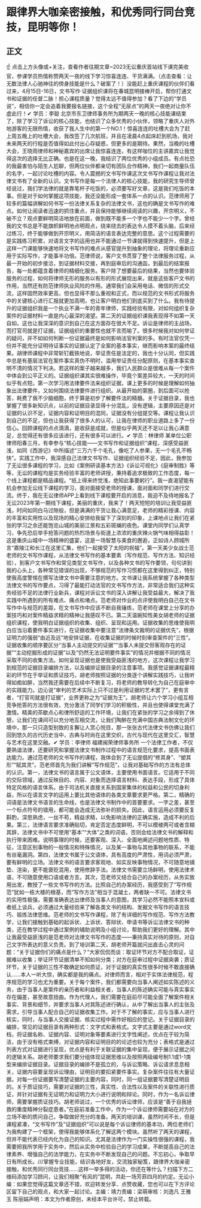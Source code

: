 # 跟律界大咖亲密接触，和优秀同行同台竞技，昆明等你！
## 正文
☝ 点击上方头像或+关注，查看作者往期文章~2023无讼重庆首站线下课完美收官，参课学员热情称赞两天一夜的线下学习惊喜连连、干货满满。（点击查看：让无数法律人心驰神往的傍身技能是什么？破案了！）没能赶上重庆课程的伙伴们看过来，4月15日-16日，文书写作·证据组织课将在春城昆明接棒开启，帮你打通文书和证据的任督二脉！担心课程质量？觉得太远不值得参加？看了下边的“学员说”，相信你一定会追着我要报名链接，这个全程“无尿点”的两天一夜绝对让你不虚此行！✔ 学员：李聪 北京市东卫律师事务所为期两天一晚的核心技能课结束了，除了学习了诉讼的核心技能，也结识了众多优秀的小伙伴，领略了重庆人对外地游客的无限热情，收获了我人生中的第一个NO.1！惊喜连连的吐槽大会为了赶上周五晚上的吐槽大会，我改签了几次航班，并且在凌晨4点起床赶到机场，我对未来两天的行程是否值得如此付出心存疑惑，但更多的是期待。果然，当晚的吐槽大会，王晓雨律师和神秘嘉宾的出席让我惊喜连连，有这样咖位的主讲嘉宾让我觉得这次的选择无比正确。也是在这一晚，我结识了两位优秀的小组成员。有点社恐的我最害怕与陌生人尬聊，但两位伙伴都亲切有团队合作精神，我们一起商量队伍的名字，一起讨论吐槽的内容。令人震撼的文书写作课这次文书写作课程让我对法律文书有了全新的认识。文书写作是每一个法律人的核心技能，我的研究生导师曾经说过，我们学法律的就是靠笔杆子吃饭的，必须要写好文章，这是我们吃饭的本事。但是对于如何掌握这项技能，我还没能形成一套体系一点的认识。范律师用了较多的篇幅讲解如何书写一份法律关系复杂的法律文书，这也的确是文书写作的难点。如何让阅读者迅速的抓住重点，并且保持能够继续阅读的兴趣，开宗明义，不破不立？观点要鲜明简洁地放在前面，做到既不能多一个字也不能少一个字。曾经我的文书总是不能旗帜鲜明地点明观点，绕来绕去的表达令人摸不着头脑，后来经过练习，终于能够做到开宗明义，用简洁的语言表达完整的意思。这个过程需要的是实践练习积累，对语言文字的运用也并不能通过一节课就得到快速提升，但是上这样一门课能够快速地将文书写作的难点从感官提升到抽象的理论，将理论重新应用于实际写作，才能事半功倍。范律师说，客户文书贯穿了整个法律服务过程，从最一开始的初步接洽，到证据材料交接，再到庭审后的沟通函，到最后的结案报告，每一处都蕴含着律师的精细化服务。客户除了想要最后的结果，当然也要体验服务的过程，如何将律师无形的服务以有形的形式展现出来，就是这些客户文书的作用，当然还有防范律师执业风险的作用。通常我们会采用电话、微信的形式交流，这样固然效率更高，但也显得不那么重视和正式，而以规范的文书形式将服务中的关键核心进行汇报就更加高明，也让客户明白他们到底买到了什么。我有待提升的证据组织我是一个执业不满一年的青年律师，实践经验有限，对如何组织复杂案件的证据材料一直是内心最深的渴望。第二天的证据组织课我表现得不如第一天自如，这也让我深深的意识到自己在这方面存在很大不足。诉讼是律师的主战场，而打官司就是打证据，证据组织的重要性也就不言而喻了。很多时候我对如何举证的疑问，并不如如何判断一份证据最终是如何影响法官判案的多。有时法官仅凭一份并不能充分证明待证事实的证据认定了全案的基本事实，继而影响本案的最终结果。胡律师课程中非常斩钉截铁地说，举证责任是法定的，我也十分认同，但实践中总是有基层法官在案件事实真伪不明时，滥用举证责任分配原则，在基本事实查明不清的情况下判决。若这样的案子越来越多，我们人民群众是很难从每一个案件中体会到公平正义的。证据组织课其实很难操作，毕竟个案差异较大，一天的时间似乎有点短。第一次学习用法律要件法来组织证据，课上更多的时候是理解如何抽象出法律要件，又如何围绕法律要件进行组织。从最开始的蒙圈，到后面可以抢答，耗费了我不少脑细胞，终于算是初步了解要件法的精髓。关于证据目录，我也掌握了很多新知识点，以前的证据目录显得十分混乱，没有逻辑，主要原因还是对证据的认识不足，证据内容和证明目的混同，证据没有分组提交等。课程让我认识到自己的不足，但也让我获得了很多人的认可，让我在律师的职业道路上多了一份信心。回顾课程的点点滴滴，是收获是成就，但是似乎两天还不足以让我心满意足，总觉得还有很多应该进行，还有很多可以进行。✔ 学员：林律师 某单位公职律师阳春三月，有幸参与“核心技能——文书写作和证据组织”课程，深感受益匪浅，如同《西游记》中所描述“三万六千个毛孔，像吃了人参果，无一个毛孔不畅快”。实践工作中，我深感自己法律文书写作、证据组织经验不足，因此，我参加了无讼很多课程的学习，比如《案例研读基本方法》《诉讼可视化》《庭审制胜》等等，无讼的课程均是实务经验丰富的老师讲授，秉持着追求极致的工作态度，每一个线上课程都是精品课程。“纸上得来终觉浅，绝知此事要躬行”。我一直渴望能有机会参加无讼线下课程的学习，面对面接受老师的授课，面对面和同学们进行交流。终于，我在无讼律师APP上看到线下课程要开启的消息，我迫不及待地报名了无讼2023年第一期线下课程，美丽的重庆，我来了！两天短短的培训让我受益匪浅，时间如同白马过隙般，但是满满的干货让我心满意足，老师的精彩授课、内容的丰富和实用性以及现场的精心安排给我留下了深刻的印象，上课地点让我们在紧张的学习之余还能饱览山城的美丽江景和五彩斑斓的夜色。课堂内同学们认真学习，争先恐后举手抢答问题的热烈场景与街道上浓浓的重庆辣火锅气味相得益彰！这是重庆山城中一场精神的盛宴，这是一场智慧与美食的邂逅，正如诗人顾城所言“嘉陵江和长江在这里汇集，他们一起接受了太阳的祝福”。第一天美少女战士范老师的文书写作课程，从法律文书写作的基本要素（写作规范、写作方法、知识经验），到客户文书写作和常见类型文书写作，以及各种文书的写作要领，句句讲到我的心头上，各种常见错误的出现，不够规范的写作习惯都在这里得到纠正，特别使我高度警惕在撰写法律文书中需要注意的地方。文书课让我系统掌握了各种类型法律文书的写作要点，习得了最能打动法官的文书写作方法，非常适合我们这种实务经验不足的法律行业新兵，课程对诉讼文书的深入讲解让我受益最大，解决了我实践中所遇到的所有难点、痛点和堵点。范老师对作业的点评使我明白自己在文书写作中与规范的差距，在文书写作中应该不断自我锤炼，范老师在课堂上分享的办案技巧和对案件精益求精的精神让我感叹不已。第二天温婉知性美女胡老师的证据组织课程，使我明白证据组织的收集、组织、呈现和运用。证据收集的思维使我明白应当沿着要件事实进行，在证据收集中要注意“法律条文裁明的证据优先”，根据证明力的强弱“由近及远”地安排证据，在收集证据的时候时刻审查案件的“三性”。证据收集的顺序要区分“当事人主动提交的证据”“当事人未提交但客观存在的证据”“主动挖掘形成的证据”以及“仍然无法证明要件事实”的情况并根据不同的情况采取不同的收集方法。如何呈现证据也是使我受益匪浅的地方，这次课程让我学习到规范的证据目录编排方法，以及编排证据目录的注意事项。我感觉证据课程最精彩的环节在于举证和质证技巧，胡老师按照证据的分类逐个讲解实践技巧，让我听得如痴如醉，当然我还需要在后续中不断复习，将老师的教导转化为自己在庭审中的实践能力。边沁说“审判的艺术实际上只不过是利用证据的艺术罢了”，更有言者，“打官司就是打证据”，业界更称之为“证据为王”。胡老师让六个学习小组互相竞争抢答的方法很有效，充分激活了同学们学习的积极性，并且也使得课堂充满了激情。精美的茶歇点心和律所舒适的工作环境，让我们在紧张的学习之余得到了休憩，让我们在课间可以充分地互相交流，让我们陶醉在充满中国古典法制文化的环境中，那一只只造型别致的豸獬让人赏心悦目，那一张张古代法律文书仿佛让我们回到悠久的古代历史当中，古典与时尚在这里交织，古代与现代在这里交汇，智慧与艺术在这里交融。✔ 学员：李律师 福建闽荣律师事务所     一个法律工作者，不仅要熟谙法律，还要研究和掌握法律文书制作过程中的语言规范化要求，提高书面表达能力。通过范老师的文书写作的课程，我体会到了无讼提倡的“修其身”、“塑其形”“赋其灵”。范老师首先为我们讲解“写作规范”，让我对基础写作的方法有总体的认识。第一，法律文书的语言属于公文语体，主要使用书面语言。它适用于不同的交际领域，通过反映目的、内容、对象而选择语言材料、表达手段，形成了具体特定风格的语言体系。由于司法机关直接关系到国家集体的权益和公民的切身利益，所以在语言文字的运用上要比其他语体的各类文章要求更严格。第二，精确的词语是法律文书语言的生命线，也是法律文书制作中的首要要求。一字之差，甚至一个标点符号的错用，都可能会造成无法弥补的损失。因此，语言运用必须要反复斟酌，深思熟虑，一丝不苟，精益求精，以免影响法律的正确实施，造成不利的后果。第三，法律语言要求准确贴切，肯定否定态度鲜明，不可以模棱两可或者含糊其辞，法律文书中不可使用“基本”“大体”之类的词语，否则会给法律文书的解释和执行带来困难。说明事理的时候，还要客观、深入、全面地阐述问题地性质、特征，注意区别事物的一般情况和特殊情况，以及某一事物与其他事物的联系，不能有丝毫漏洞。第四，法律文书属于公文语体，具有高度的严肃性，用词必须严肃，要有鲜明的立场。法律文书的语言要求客观地、如实反映事物情况，不可随意地铺垫、渲染，更不能褒贬混用，使用修辞手法。法律文书需要立场鲜明，使用法律术语，不可随意使用口语或者方言。其次，范老师又结合自己的办案经历，从务实致用出发，教授了一些文书写作的方法。比照自己的办案经历，我感受到了“写作规范”犹如一栋大楼的根基，而“写作方法”相当于混凝土，两者缺一不可。法律文书的实用性极强，需要准确表达出律师及当事人的意图，其学习必然不能照本宣科或者纸上谈兵，必须通过大量经验来了解各类文书的结构、发掘文书写作的语言技巧、锻炼法律思维。范老师的文书写作课程，除了有详细的写作规范、写作方法教学，让我们接触到基础的起诉状、上诉状、答辩状、申请书等诉讼法律文书的种类，还在教学过程中通过案例的辅助说明及小组讨论，帮助我们更好的理解。其中让我最受益匪浅的是范老师对法律文书写作的态度——秉持真实对待的原则，对自己文字所表达的意义负责。到了培训第二天，胡老师开篇就问出直击心灵的问题：“关于证据你们的痛点是什么？”大家侃侃而谈：取证环节对方不配合取证，证据难以收集；举证环节证据清单不知如何分类；对方在庭审过程中证据突袭；质证环节，关于证据的三性不敢确定如何质证，对于证据的真实性很多时候不敢直接确认......本人一听大惊，确实都是我的痛点。对律师而言，相对于实体法律规范，程序规范的学习也尤为重要。关于每个案件，我们都需要向当事人阐述如实陈述的义务，由于当事人是案件的亲历者和利益相关者，当事人的陈述确实可能与真实事实存在偏差，甚至故意扭曲。作为代理人，我们需要在庭前尽可能全面了解案件相关事实、背景和细节，并要求当事人对其陈述进行确认，从中了解出当事人的主张及需求，引导当事人配合自己的证据收集工作。对于不了解的事实，应与当事人进行核实，同时，与当事人交接证据、核实过程中需作好相应的登记。关于证据目录的编排，常见的证据目录有两种形式：文字式和表格式。文字式主要是通过word文档，将证据名称、证据内容、证明对象等要素进行文字性阐述，优点在于较为简洁，由于没有格式束缚，对证据内容和证明目的的论述也较为充分；表格式是通过列表方式对证据进行呈现，优点是有利于关联证据的集中呈现，便于展示证据之间的逻辑关系。胡老师要求我们要分组体现证据思维以及按照两级编号制1.1或1-1类型来编排证据目录。证据目录的编排不是孤立的，与诉讼策略、诉讼请求息息相关，证据内容要呈现诉讼理由，证明目的要扣紧要件事实。复杂案件往往有大量证据，对每一份证据要写清楚证据的主要内容，同时，同一组证据要写清楚证明目的。关于质证技巧，需要对证据的三性，真实性、合法性以及案件的关联性进行质证，并针对证据有无证明力和证明力大小进行说明和辩论。同时，作为一名诉讼律师，需要掌握质证技巧。胡老师说过，一个优秀的诉讼律师，应该是“善于自我拯救的重度精神分裂症患者。”在庭前准备工作中，作为一个诉讼律师需要站在对方的立场不断的质问自己，争取做好充分的准备。两天的培训课，虽然时间不长，但是课程紧凑，“文书写作”及“证据组织”可以说是每个诉讼律师的基本功，两位老师们为我构建了一个框架，使得我能够体系化了解这两个模块。虽然听了两天的课程，但并不能代表已经内化为自己的知识。尤其是法律作为一门实操性很强的课程，我需要把我所学用于实务中，然后从实务中检验自己的学习成果，不断提高自己的法律素养、增强自己的法学能力，在实务中不断发现自己的问题。不忘初心，争取早日有所成长。///掌握专业技能，结识各地好友，交流独家秘笈，跟律界大咖亲密接触，和优秀同行同台竞技……这样一举多得的活动，你还在等什么？扫描下方二维码添加学习顾问，让我们相聚“有风的”昆明，共赴一场芳菲四月的约定。无讼小编：如果您觉得这篇文章还不错，欢迎转发分享、点赞收藏，您也可以在下方评论区留下自己的观点，和大家一起讨论。主编：靖力责编：梁萌审核：刘逸凡 王雅玉 陈丽娟声明：本文为作者原创，未经本平台许可，禁止转载。